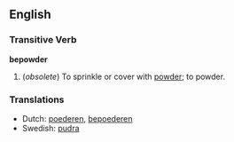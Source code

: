==English==

===Transitive Verb===
'''bepowder'''

# (''obsolete'') To sprinkle or cover with [[powder]]; to powder.

===Translations===
*Dutch: [[poederen]], [[bepoederen]]
*Swedish: [[pudra]]